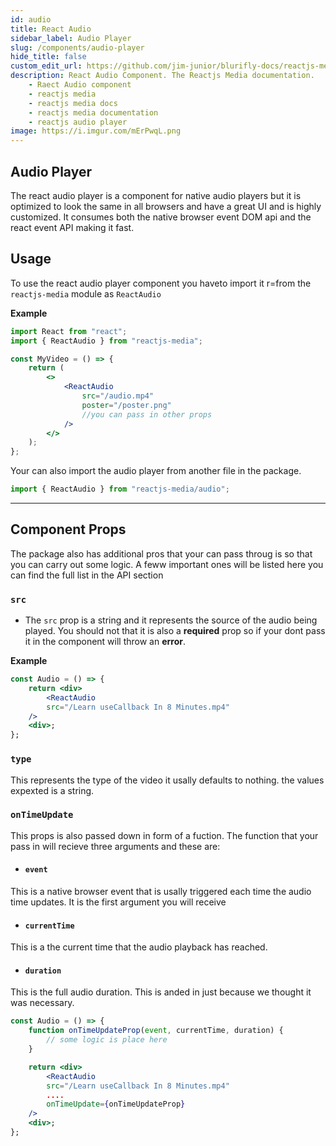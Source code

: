 ```yaml
---
id: audio
title: React Audio
sidebar_label: Audio Player
slug: /components/audio-player
hide_title: false
custom_edit_url: https://github.com/jim-junior/blurifly-docs/reactjs-media/audio.mdx
description: React Audio Component. The Reactjs Media documentation.
    - Raect Audio component
    - reactjs media
    - reactjs media docs
    - reactjs media documentation
    - reactjs audio player
image: https://i.imgur.com/mErPwqL.png
---
```


## Audio Player

The react audio player is a component for native audio players but it is optimized to look the same in all browsers and have a great UI and is highly customized.
It consumes both the native browser event DOM api and the react event API making it fast.

## Usage

To use the react audio player component you haveto import it r=from the `reactjs-media` module as `ReactAudio`

**Example**

```jsx
import React from "react";
import { ReactAudio } from "reactjs-media";

const MyVideo = () => {
	return (
		<>
			<ReactAudio
				src="/audio.mp4"
				poster="/poster.png"
				//you can pass in other props
			/>
		</>
	);
};
```

Your can also import the audio player from another file in the package.

```jsx
import { ReactAudio } from "reactjs-media/audio";
```

---

## Component Props

The package also has additional pros that your can pass throug is so that you can carry out some logic. A feww important ones will be listed here you can find the full list in the API section

### `src`

-   The `src` prop is a string and it represents the source of the audio being played. You should not that it is also a **required** prop so if your dont pass it in the component will throw an **error**.

**Example**

```jsx {4}
const Audio = () => {
	return <div>
        <ReactAudio
        src="/Learn useCallback In 8 Minutes.mp4"
    />
    <div>;
};
```

### `type`

This represents the type of the video it usally defaults to nothing. the values expexted is a string.

### `onTimeUpdate`

This props is also passed down in form of a fuction. The function that your pass in will recieve three arguments and these are:

-   #### `event`

This is a native browser event that is usally triggered each time the audio time updates. It is the first argument you will receive

-   #### `currentTime`

This is a the current time that the audio playback has reached.

-   #### `duration`

This is the full audio duration. This is anded in just because we thought it was necessary.

```jsx {10}
const Audio = () => {
    function onTimeUpdateProp(event, currentTime, duration) {
        // some logic is place here
    }

	return <div>
        <ReactAudio
        src="/Learn useCallback In 8 Minutes.mp4"
        ....
        onTimeUpdate={onTimeUpdateProp}
    />
    <div>;
};
```
